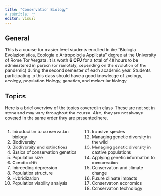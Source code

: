 ```yaml
---
title: "Conservation Biology"
# subtitle: ""
editor: visual
---
```


## General

This is a course for master level students enrolled in the "Biologia Evoluzionistica, Ecologia e Antropologia Applicata" degree at the University of Rome Tor Vergata. It is worth **6 CFU** for a total of 48 hours to be administered in person (or remotely, depending on the evolution of the pandemic) during the second semester of each academic year. Students participating to this class should have a good knowledge of zoology, ecology, population biology,  genetics, and molecular biology.

## Topics

Here is a brief overview of the topics covered in class. These are not set in stone and may vary throughout the course. Also, they are not always covered in the same order they are presented here.

::: columns
::: {.column width="50%"}
1.  Introduction to conservation biology
2.  Biodiversity
3.  Biodiversity and extinctions
4.  Basics of conservation genetics
5.  Population size
6.  Genetic drift
7.  Inbreeding depression
8.  Population structure
9.  Hybridization
10. Population viability analysis
:::

::: {.column width="50%"}
11. Invasive species
12. Managing genetic diversity in the wild
13. Managing genetic diversity in captive populations
14. Applying genetic information to conservation
15. Conservation and climate change
16. Future climate impacts
17. Conservation economics
18. Conservation technology
:::
:::
